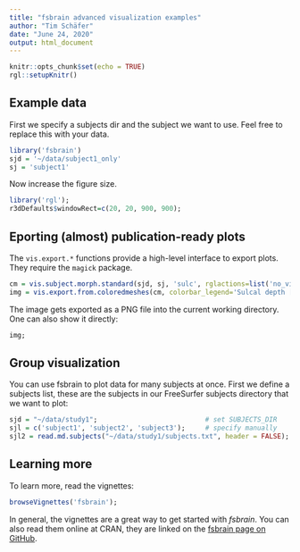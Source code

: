 ```yaml
---
title: "fsbrain advanced visualization examples"
author: "Tim Schäfer"
date: "June 24, 2020"
output: html_document
---
```


```r
knitr::opts_chunk$set(echo = TRUE)
rgl::setupKnitr()
```


## Example data

First we specify a subjects dir and the subject we want to use. Feel free to replace this with your data.

```r
library('fsbrain')
sjd = '~/data/subject1_only'
sj = 'subject1'
```

Now increase the figure size.

```r
library('rgl');
r3dDefaults$windowRect=c(20, 20, 900, 900);
```


## Eporting (almost) publication-ready plots

The `vis.export.*` functions provide a high-level interface to export plots. They require the `magick` package.

```r
cm = vis.subject.morph.standard(sjd, sj, 'sulc', rglactions=list('no_vis'=T));
img = vis.export.from.coloredmeshes(cm, colorbar_legend='Sulcal depth [mm]');
```

The image gets exported as a PNG file into the current working directory. One can also show it directly:

```r
img;
```


## Group visualization

You can use fsbrain to plot data for many subjects at once. First we define a subjects list, these are the subjects in our FreeSurfer subjects directory that we want to plot:

```r
sjd = "~/data/study1";                           # set SUBJECTS_DIR
sjl = c('subject1', 'subject2', 'subject3');     # specify manually
sjl2 = read.md.subjects("~/data/study1/subjects.txt", header = FALSE);  # read from ASCII subjects file (one per line)
```


## Learning more

To learn more, read the vignettes:

```r
browseVignettes('fsbrain');
```

In general, the vignettes are a great way to get started with *fsbrain*. You can also read them online at CRAN, they are linked on the [fsbrain page on GitHub](https://github.com/dfsp-spirit/fsbrain).

